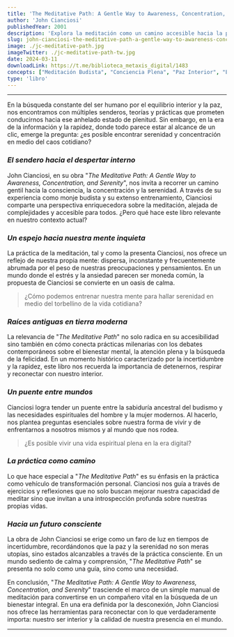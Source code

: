 ```yaml
---
title: 'The Meditative Path: A Gentle Way to Awareness, Concentration, and Serenity'
author: 'John Cianciosi'
publishedYear: 2001
description: 'Explora la meditación como un camino accesible hacia la paz y la claridad mental, alejado de complejidades y abierto a todos, con prácticas para cultivar serenidad interior.'
slug: john-cianciosi-the-meditative-path-a-gentle-way-to-awareness-concentration-and-serenity
image: ./jc-meditative-path.jpg
imageTwitter: ./jc-meditative-path-tw.jpg
date: 2024-03-11
downloadLink: https://t.me/biblioteca_metaxis_digital/1483
concepts: ["Meditación Budista", "Conciencia Plena", "Paz Interior", "Entrenamiento Mental", "Vida Espiritual"]
type: 'libro'
---
```


---

En la búsqueda constante del ser humano por el equilibrio interior y la paz, nos encontramos con múltiples senderos, teorías y prácticas que prometen conducirnos hacia ese anhelado estado de plenitud. Sin embargo, en la era de la información y la rapidez, donde todo parece estar al alcance de un clic, emerge la pregunta: ¿es posible encontrar serenidad y concentración en medio del caos cotidiano?

### ***El sendero hacia el despertar interno***

John Cianciosi, en su obra "*The Meditative Path: A Gentle Way to Awareness, Concentration, and Serenity*", nos invita a recorrer un camino gentil hacia la consciencia, la concentración y la serenidad. A través de su experiencia como monje budista y su extenso entrenamiento, Cianciosi comparte una perspectiva enriquecedora sobre la meditación, alejada de complejidades y accesible para todos. ¿Pero qué hace este libro relevante en nuestro contexto actual?

### ***Un espejo hacia nuestra mente inquieta***

La práctica de la meditación, tal y como la presenta Cianciosi, nos ofrece un reflejo de nuestra propia mente: dispersa, inconstante y frecuentemente abrumada por el peso de nuestras preocupaciones y pensamientos. En un mundo donde el estrés y la ansiedad parecen ser moneda común, la propuesta de Cianciosi se convierte en un oasis de calma.

> ¿Cómo podemos entrenar nuestra mente para hallar serenidad en medio del torbellino de la vida cotidiana?

### ***Raíces antiguas en tierra moderna***

La relevancia de "*The Meditative Path*" no solo radica en su accesibilidad sino también en cómo conecta prácticas milenarias con los debates contemporáneos sobre el bienestar mental, la atención plena y la búsqueda de la felicidad. En un momento histórico caracterizado por la incertidumbre y la rapidez, este libro nos recuerda la importancia de detenernos, respirar y reconectar con nuestro interior.

### ***Un puente entre mundos***

Cianciosi logra tender un puente entre la sabiduría ancestral del budismo y las necesidades espirituales del hombre y la mujer modernos. Al hacerlo, nos plantea preguntas esenciales sobre nuestra forma de vivir y de enfrentarnos a nosotros mismos y al mundo que nos rodea.

> ¿Es posible vivir una vida espiritual plena en la era digital?

### ***La práctica como camino***

Lo que hace especial a "*The Meditative Path*" es su énfasis en la práctica como vehículo de transformación personal. Cianciosi nos guía a través de ejercicios y reflexiones que no solo buscan mejorar nuestra capacidad de meditar sino que invitan a una introspección profunda sobre nuestras propias vidas.

### ***Hacia un futuro consciente***

La obra de John Cianciosi se erige como un faro de luz en tiempos de incertidumbre, recordándonos que la paz y la serenidad no son meras utopías, sino estados alcanzables a través de la práctica consciente. En un mundo sediento de calma y comprensión, "*The Meditative Path*" se presenta no solo como una guía, sino como una necesidad.

En conclusión, "*The Meditative Path: A Gentle Way to Awareness, Concentration, and Serenity*" trasciende el marco de un simple manual de meditación para convertirse en un compañero vital en la búsqueda de un bienestar integral. En una era definida por la desconexión, John Cianciosi nos ofrece las herramientas para reconectar con lo que verdaderamente importa: nuestro ser interior y la calidad de nuestra presencia en el mundo.

---
